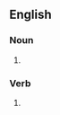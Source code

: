 {{also|Ragdolls|rag dolls}}

==English==

===Noun===
{{head|en|noun plural form}}

# {{plural of|ragdoll|lang=en}}

===Verb===
{{head|en|verb form}}

# {{simple present of|lang=en|ragdoll}}